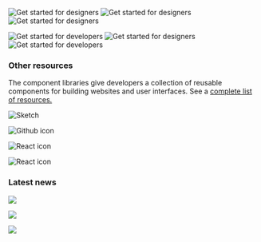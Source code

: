 


<FeatureCard
    color="dark"
    href="getting-started/designing"
    subTitle="Start"
    title="Designing"
    actionIcon="arrowRight"
    className="homepage-feature"
    >

<ArtDirection>

![Get started for designers](../images/homepage/getting-started-designers-mobile.png)
![Get started for designers](../images/homepage/getting-started-designers-tablet.png)
![Get started for designers](../images/homepage/getting-started-designers.png)

</ArtDirection>

</FeatureCard>

<FeatureCard
    color="dark"
    href="getting-started/coding"
    subTitle="Start"
    title="Developing"
    actionIcon="arrowRight"
    className="homepage-feature"
    >

<ArtDirection>

![Get started for developers](../images/homepage/getting-started-developers-mobile.png)
![Get started for designers](../images/homepage/getting-started-developers-tablet.png)
![Get started for developers](../images/homepage/getting-started-developers.png)

</ArtDirection>

</FeatureCard>

### Other resources

The component libraries give developers a collection of reusable components for
building websites and user interfaces. See a
[complete list of resources.](/resources)

<Row className="resource-card-group">
  <Column colMd={4} colLg={4} noGutterSm>
    <ResourceCard
      color="dark"
      subTitle="Sketch Theme libraries"
      href="/resources#theme-libraries"
      >

![Sketch](./../images/icon/sketch-symbol.svg)

</ResourceCard>
  </Column>
  <Column colMd={4} colLg={4} noGutterSm>
   <ResourceCard
       color="dark"
       subTitle="IBM.com Library Components Repo"
       href="https://github.com/carbon-design-system/ibm-dotcom-library"
       >

![Github icon](./../images/icon/github-inverse-icon.svg)
   
</ResourceCard>
  </Column>
<Column colLg={4} colMd={4} noGutterSm>
  <ResourceCard
    color="dark"
    subTitle="IBM.com Library Components React Storybook"
    href="https://ibmdotcom-react.netlify.com/?path=/story/*"
    >

![React icon](../images/icon/react-blue-icon.svg)

  </ResourceCard>
</Column>
<Column colLg={4} colMd={4} noGutterSm>
  <ResourceCard
    color="dark"
    subTitle="IBM.com Library Pattern React Storybook (experimental)"
    href="https://ibmdotcom-patterns-react-experimental.netlify.com/?path=/story/*"
    >

![React icon](../images/icon/react-blue-icon.svg)

  </ResourceCard>
</Column>
</Row>

### Latest news

<Row>
  <Column colLg={4} colMd={4} noGutterMdLeft>
<ArticleCard
    color="dark"
    title="Roadmap"
    author="Last updated"
    date="December 9, 2019"
    href="https://github.com/carbon-design-system/ibm-dotcom-library/wiki/Roadmap"
    >

![](../images/homepage/roadmap.jpg)

</ArticleCard>
</Column>
<Column colLg={4} colMd={4} noGutterMdLeft>
<ArticleCard
    color="dark"
    title="Release schedule"
    author="Last updated"
    date="December 13, 2019"
    href="https://github.com/carbon-design-system/ibm-dotcom-library/issues"
    >

![](../images/homepage/release_schedule.jpg)

</ArticleCard>
</Column>

<Column colLg={4} colMd={4} noGutterMdLeft>
<ArticleCard
    color="dark"
    title="Slack channel"
    author="Last updated"
    date="December 10, 2019"
    href="https://cognitive-app.slack.com/archives/C2PLX8GQ6"
    >

![](../images/homepage/slack.jpg)

</ArticleCard>
</Column>
</Row>
